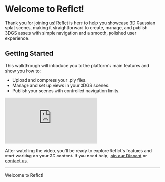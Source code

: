 # Welcome to Reflct!

Thank you for joining us! Reflct is here to help you showcase 3D Gaussian splat scenes, making it straightforward to create, manage, and publish 3DGS assets with simple navigation and a smooth, polished user experience.

## Getting Started

This walkthrough will introduce you to the platform's main features and show you how to:

- Upload and compress your .ply files.
- Manage and set up views in your 3DGS scenes.
- Publish your scenes with controlled navigation limits.
 
 

<div style={{ position: 'relative', paddingBottom: '56.25%', height: 0, overflow: 'hidden', maxWidth: '100%', width: '100%', marginTop: '2rem', borderRadius: '10px', boxShadow: '0 4px 8px rgba(0, 0, 0, 0.1)' }}>
  <iframe 
    style={{ position: 'absolute', top: 0, left: 0, width: '100%', height: '100%', borderRadius: '10px' }}
    src="https://www.youtube.com/embed/-fl5VQOLSPY?si=zHQRY_3otp7RsRly" 
    title="YouTube video player" 
    frameBorder="0" 
    allow="accelerometer; autoplay; clipboard-write; encrypted-media; gyroscope; picture-in-picture; web-share" 
    referrerPolicy="strict-origin-when-cross-origin" 
    allowFullScreen
  ></iframe>
</div>

After watching the video, you'll be ready to explore Reflct's features and start working on your 3D content. If you need help, [join our Discord](https://discord.gg/rfYNxSw3yx) or [contact us](mailto:willie@reflct.app).

---

Welcome to Reflct!
